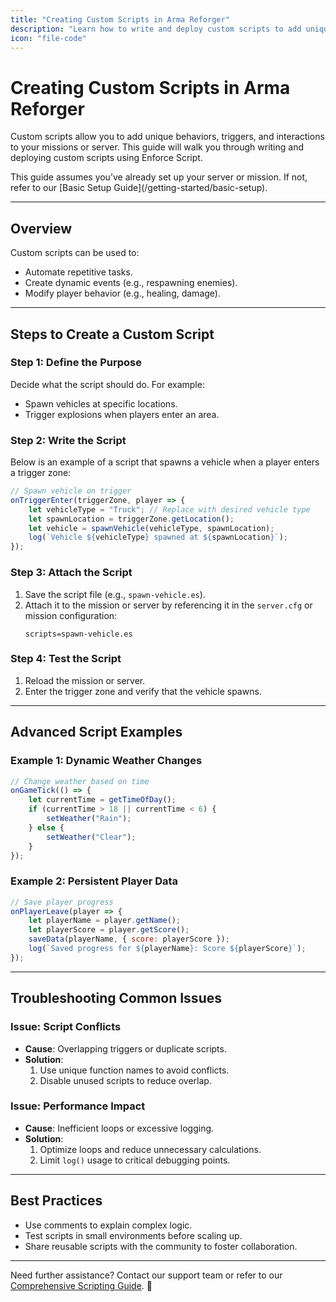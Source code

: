 ```yaml
---
title: "Creating Custom Scripts in Arma Reforger"
description: "Learn how to write and deploy custom scripts to add unique features to your Arma Reforger missions or server."
icon: "file-code"
---
```


# Creating Custom Scripts in Arma Reforger  

Custom scripts allow you to add unique behaviors, triggers, and interactions to your missions or server. This guide will walk you through writing and deploying custom scripts using Enforce Script.

<Callout type="info">  
This guide assumes you’ve already set up your server or mission. If not, refer to our [Basic Setup Guide](/getting-started/basic-setup).  
</Callout>  

---

## Overview  

Custom scripts can be used to:  
- Automate repetitive tasks.  
- Create dynamic events (e.g., respawning enemies).  
- Modify player behavior (e.g., healing, damage).  

---

## Steps to Create a Custom Script  

### Step 1: Define the Purpose  
Decide what the script should do. For example:  
- Spawn vehicles at specific locations.  
- Trigger explosions when players enter an area.  

### Step 2: Write the Script  
Below is an example of a script that spawns a vehicle when a player enters a trigger zone:  

```javascript
// Spawn vehicle on trigger
onTriggerEnter(triggerZone, player => {
    let vehicleType = "Truck"; // Replace with desired vehicle type
    let spawnLocation = triggerZone.getLocation();
    let vehicle = spawnVehicle(vehicleType, spawnLocation);
    log(`Vehicle ${vehicleType} spawned at ${spawnLocation}`);
});
```

### Step 3: Attach the Script  
1. Save the script file (e.g., `spawn-vehicle.es`).  
2. Attach it to the mission or server by referencing it in the `server.cfg` or mission configuration:  
   ```properties
   scripts=spawn-vehicle.es
   ```

### Step 4: Test the Script  
1. Reload the mission or server.  
2. Enter the trigger zone and verify that the vehicle spawns.  

---

## Advanced Script Examples  

### Example 1: Dynamic Weather Changes  
```javascript
// Change weather based on time
onGameTick(() => {
    let currentTime = getTimeOfDay();
    if (currentTime > 18 || currentTime < 6) {
        setWeather("Rain");
    } else {
        setWeather("Clear");
    }
});
```

### Example 2: Persistent Player Data  
```javascript
// Save player progress
onPlayerLeave(player => {
    let playerName = player.getName();
    let playerScore = player.getScore();
    saveData(playerName, { score: playerScore });
    log(`Saved progress for ${playerName}: Score ${playerScore}`);
});
```

---

## Troubleshooting Common Issues  

### Issue: Script Conflicts  
- **Cause**: Overlapping triggers or duplicate scripts.  
- **Solution**:  
  1. Use unique function names to avoid conflicts.  
  2. Disable unused scripts to reduce overlap.  

### Issue: Performance Impact  
- **Cause**: Inefficient loops or excessive logging.  
- **Solution**:  
  1. Optimize loops and reduce unnecessary calculations.  
  2. Limit `log()` usage to critical debugging points.  

---

## Best Practices  

- Use comments to explain complex logic.  
- Test scripts in small environments before scaling up.  
- Share reusable scripts with the community to foster collaboration.  

---

Need further assistance? Contact our support team or refer to our [Comprehensive Scripting Guide](/scripting/creating-custom-scripts). 🚀  